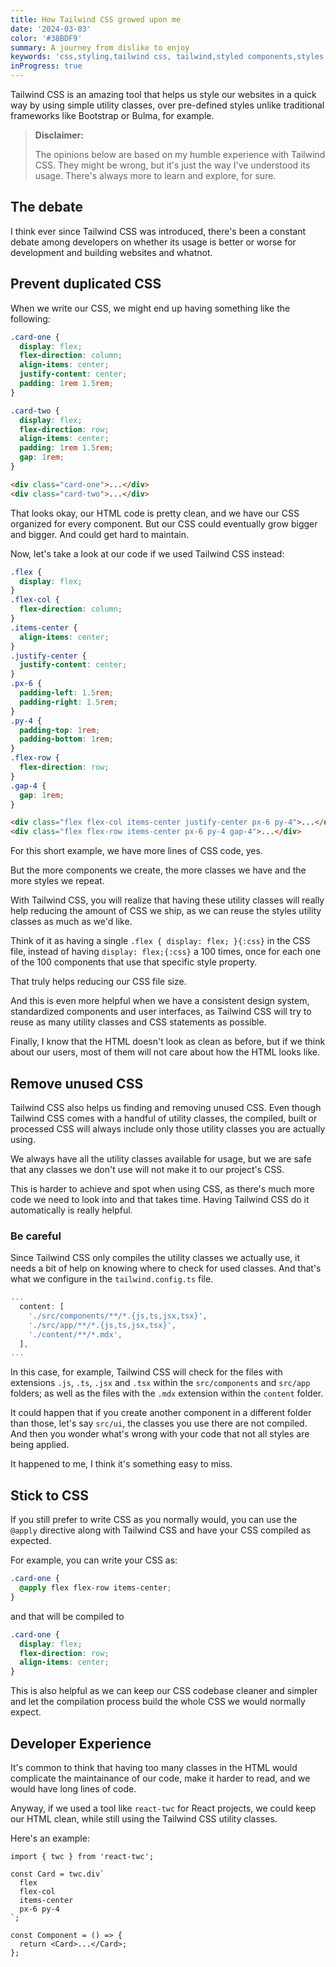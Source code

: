 ```yaml
---
title: How Tailwind CSS growed upon me
date: '2024-03-03'
color: '#38BDF9'
summary: A journey from dislike to enjoy
keywords: 'css,styling,tailwind css, tailwind,styled components,styles'
inProgress: true
---
```


Tailwind CSS is an amazing tool that helps us style our websites in a quick way by using simple utility classes,
over pre-defined styles unlike traditional frameworks like Bootstrap or Bulma, for example.

> **Disclaimer:**
>
> The opinions below are based on my humble experience with Tailwind CSS.
> They might be wrong, but it's just the way I've understood its usage.
> There's always more to learn and explore, for sure.

## The debate

I think ever since Tailwind CSS was introduced, there's been a constant debate among developers on whether its usage is
better or worse for development and building websites and whatnot.

## Prevent duplicated CSS

When we write our CSS, we might end up having something like the following:

```css showLineNumbers title="styles.css"
.card-one {
  display: flex;
  flex-direction: column;
  align-items: center;
  justify-content: center;
  padding: 1rem 1.5rem;
}

.card-two {
  display: flex;
  flex-direction: row;
  align-items: center;
  padding: 1rem 1.5rem;
  gap: 1rem;
}
```

```html title="index.html"
<div class="card-one">...</div>
<div class="card-two">...</div>
```

That looks okay, our HTML code is pretty clean, and we have our CSS organized for every component.
But our CSS could eventually grow bigger and bigger. And could get hard to maintain.

Now, let's take a look at our code if we used Tailwind CSS instead:

```css showLineNumbers title="styles.css"
.flex {
  display: flex;
}
.flex-col {
  flex-direction: column;
}
.items-center {
  align-items: center;
}
.justify-center {
  justify-content: center;
}
.px-6 {
  padding-left: 1.5rem;
  padding-right: 1.5rem;
}
.py-4 {
  padding-top: 1rem;
  padding-bottom: 1rem;
}
.flex-row {
  flex-direction: row;
}
.gap-4 {
  gap: 1rem;
}
```

```html title="index.html"
<div class="flex flex-col items-center justify-center px-6 py-4">...</div>
<div class="flex flex-row items-center px-6 py-4 gap-4">...</div>
```

For this short example, we have more lines of CSS code, yes.

But the more components we create, the more classes we have and the more styles we repeat.

With Tailwind CSS, you will realize that having these utility classes will really help reducing the amount
of CSS we ship, as we can reuse the styles utility classes as much as we'd like.

Think of it as having a single `.flex { display: flex; }{:css}` in the CSS file, instead of having `display: flex;{:css}` a 100 times,
once for each one of the 100 components that use that specific style property.

That truly helps reducing our CSS file size.

And this is even more helpful when we have a consistent design system, standardized components and user interfaces,
as Tailwind CSS will try to reuse as many utility classes and CSS statements as possible.

Finally, I know that the HTML doesn't look as clean as before, but if we think about our users, most of them will
not care about how the HTML looks like.

## Remove unused CSS

Tailwind CSS also helps us finding and removing unused CSS. Even though Tailwind CSS comes with a handful of utility classes, the
compiled, built or processed CSS will always include only those utility classes you are actually using.

We always have all the utility classes available for usage, but we are safe that any classes we don't use will not make it to our project's CSS.

This is harder to achieve and spot when using CSS, as there's much more code we need to look into and that takes time.
Having Tailwind CSS do it automatically is really helpful.

### Be careful

Since Tailwind CSS only compiles the utility classes we actually use, it needs a bit of help on knowing where to check for
used classes. And that's what we configure in the `tailwind.config.ts` file.

```typescript
...
  content: [
    './src/components/**/*.{js,ts,jsx,tsx}',
    './src/app/**/*.{js,ts,jsx,tsx}',
    './content/**/*.mdx',
  ],
...
```

In this case, for example, Tailwind CSS will check for the files with extensions `.js`, `.ts`, `.jsx` and `.tsx` within the
`src/components` and `src/app` folders; as well as the files with the `.mdx` extension within the `content` folder.

It could happen that if you create another component in a different folder than those, let's say `src/ui`, the classes you use there
are not compiled. And then you wonder what's wrong with your code that not all styles are being applied.

It happened to me, I think it's something easy to miss.

## Stick to CSS

If you still prefer to write CSS as you normally would, you can use the `@apply` directive along with Tailwind CSS
and have your CSS compiled as expected.

For example, you can write your CSS as:

```css
.card-one {
  @apply flex flex-row items-center;
}
```

and that will be compiled to

```css
.card-one {
  display: flex;
  flex-direction: row;
  align-items: center;
}
```

This is also helpful as we can keep our CSS codebase cleaner and simpler and let the compilation process build the whole CSS
we would normally expect.

## Developer Experience

It's common to think that having too many classes in the HTML would complicate the maintainance of our code,
make it harder to read, and we would have long lines of code.

Anyway, if we used a tool like `react-twc` for React projects, we could keep our HTML clean, while still using the
Tailwind CSS utility classes.

Here's an example:

```tsx
import { twc } from 'react-twc';

const Card = twc.div`
  flex
  flex-col
  items-center
  px-6 py-4
`;

const Component = () => {
  return <Card>...</Card>;
};
```
